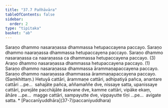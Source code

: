 ```yaml
---
title: "37.7 Pañhāvāra"
tableOfContents: false
sidebar:
  order: 2
type: "tipitaka"
basket: "ab"
---
```



<DynamicBreadcrumb />

<Division number="54">

<Paragraph number="177">
Saraṇo dhammo nasaraṇassa dhammassa hetupaccayena paccayo. Saraṇo dhammo naaraṇassa dhammassa hetupaccayena paccayo. Saraṇo dhammo nasaraṇassa ca naaraṇassa ca dhammassa hetupaccayena paccayo. (3)


</Paragraph>

<Paragraph number="178">
Araṇo dhammo nasaraṇassa dhammassa hetupaccayena paccayo. (1)


</Paragraph>

</Division>
<Division number="55">

<Paragraph number="179">
Saraṇo dhammo nasaraṇassa dhammassa ārammaṇapaccayena paccayo. Saraṇo dhammo naaraṇassa dhammassa ārammaṇapaccayena paccayo. (Saṃkhittaṃ.)


</Paragraph>

<Paragraph number="180">
Hetuyā cattāri, ārammaṇe cattāri, adhipatiyā pañca, anantare cattāri …pe…  sahajāte pañca, aññamaññe dve, nissaye satta, upanissaye cattāri, purejāte pacchājāte āsevane dve, kamme cattāri, vipāke ekaṃ, āhāre …pe…  magge cattāri, sampayutte dve, vippayutte tīṇi …pe…  avigate satta.

</Paragraph>
</Division>

<TableOfContents>
* [Paccanīyuddhāra](37-7/paccaniyuddhara)
</TableOfContents>
